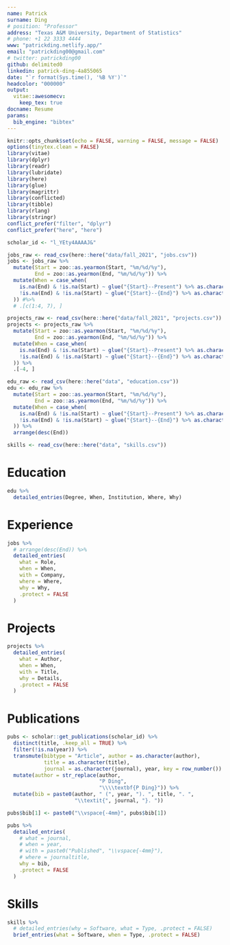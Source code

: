 ```yaml
---
name: Patrick
surname: Ding
# position: "Professor"
address: "Texas A&M University, Department of Statistics"
# phone: +1 22 3333 4444
www: "patrickding.netlify.app/"
email: "patrickding00@gmail.com"
# twitter: patrickding00
github: delimited0
linkedin: patrick-ding-4a855065
date: "`r format(Sys.time(), '%B %Y')`"
headcolor: "000000"
output: 
  vitae::awesomecv:
    keep_tex: true
docname: Resume
params:
  bib_engine: "bibtex"
---
```


```r
knitr::opts_chunk$set(echo = FALSE, warning = FALSE, message = FALSE)
options(tinytex.clean = FALSE)
library(vitae)
library(dplyr)
library(readr)
library(lubridate)
library(here)
library(glue)
library(magrittr)
library(conflicted)
library(tibble)
library(rlang)
library(stringr)
conflict_prefer("filter", "dplyr")
conflict_prefer("here", "here")

scholar_id <- "l_YEty4AAAAJ&"
```

```r
jobs_raw <- read_csv(here::here("data/fall_2021", "jobs.csv"))
jobs <- jobs_raw %>%
  mutate(Start = zoo::as.yearmon(Start, "%m/%d/%y"),
         End = zoo::as.yearmon(End, "%m/%d/%y")) %>% 
  mutate(When = case_when(
    is.na(End) & !is.na(Start) ~ glue("{Start}--Present") %>% as.character(),
    !is.na(End) & !is.na(Start) ~ glue("{Start}--{End}") %>% as.character()
  )) #%>%
  # .[c(1:4, 7), ]
```

```r
projects_raw <- read_csv(here::here("data/fall_2021", "projects.csv"))
projects <- projects_raw %>%
  mutate(Start = zoo::as.yearmon(Start, "%m/%d/%y"),
         End = zoo::as.yearmon(End, "%m/%d/%y")) %>%
  mutate(When = case_when(
    is.na(End) & !is.na(Start) ~ glue("{Start}--Present") %>% as.character(),
    !is.na(End) & !is.na(Start) ~ glue("{Start}--{End}") %>% as.character()
  )) %>%
  .[-4, ]
```

```r
edu_raw <- read_csv(here::here("data", "education.csv"))
edu <- edu_raw %>%
  mutate(Start = zoo::as.yearmon(Start, "%m/%d/%y"),
         End = zoo::as.yearmon(End, "%m/%d/%y")) %>%
  mutate(When = case_when(
    is.na(End) & !is.na(Start) ~ glue("{Start}--Present") %>% as.character(),
    !is.na(End) & !is.na(Start) ~ glue("{Start}--{End}") %>% as.character()
  )) %>%
  arrange(desc(End))
```

```r
skills <- read_csv(here::here("data", "skills.csv"))
```

# Education

```r
edu %>% 
  detailed_entries(Degree, When, Institution, Where, Why)
```

# Experience

```r
jobs %>%
  # arrange(desc(End)) %>%
  detailed_entries(
    what = Role,
    when = When,
    with = Company,
    where = Where,
    why = Why,
    .protect = FALSE
  )
```

# Projects

```r
projects %>%
  detailed_entries(
    what = Author,
    when = When,
    with = Title,
    why = Details,
    .protect = FALSE
  )
```

# Publications

```r
pubs <- scholar::get_publications(scholar_id) %>%
  distinct(title, .keep_all = TRUE) %>%
  filter(!is.na(year)) %>%
  transmute(bibtype = "Article", author = as.character(author),
            title = as.character(title),
            journal = as.character(journal), year, key = row_number()) %>%
  mutate(author = str_replace(author, 
                              "P Ding", 
                              "\\\\textbf{P Ding}")) %>%
  mutate(bib = paste0(author, " (", year, "). ", title, ". ", 
                      "\\textit{", journal, "}. "))

pubs$bib[1] <- paste0("\\vspace{-4mm}", pubs$bib[1]) 

pubs %>%
  detailed_entries(
    # what = journal, 
    # when = year, 
    # with = paste0("Published", "\\vspace{-4mm}"),
    # where = journaltitle, 
    why = bib,
    .protect = FALSE
  )
```

# Skills

```r
skills %>%
  # detailed_entries(why = Software, what = Type, .protect = FALSE)
  brief_entries(what = Software, when = Type, .protect = FALSE)
```



